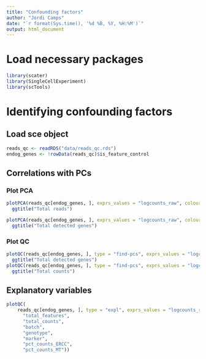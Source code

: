 ```yaml
---
title: "Confounding factors"
author: "Jordi Camps"
date: "`r format(Sys.time(), '%d %B, %Y, %H:%M')`"
output: html_document
---
```


# Load necessary packages
```r
library(scater)
library(SingleCellExperiment)
library(scTools)
```

# Identifying confounding factors
## Load sce object
```r
reads_qc <- readRDS("data/reads_qc.rds")
endog_genes <- !rowData(reads_qc)$is_feature_control
```

## Correlations with PCs
### Plot PCA
```r
plotPCA(reads_qc[endog_genes, ], exprs_values = "logcounts_raw", colour_by = "batch", size_by = "total_features") +
  ggtitle("Total reads")

plotPCA(reads_qc[endog_genes, ], exprs_values = "logcounts_raw", colour_by = "batch", size_by = "total_counts") +
  ggtitle("Total detected genes")
```
### Plot QC
```r
plotQC(reads_qc[endog_genes, ], type = "find-pcs", exprs_values = "logcounts_raw", variable = "total_features") +
  ggtitle("Total detected genes")
plotQC(reads_qc[endog_genes, ], type = "find-pcs", exprs_values = "logcounts_raw", variable = "total_counts") +
  ggtitle("Total counts")
```

## Explanatory variables
```r
plotQC(
    reads_qc[endog_genes, ], type = "expl", exprs_values = "logcounts_raw", variables = c(
      "total_features",
      "total_counts",
      "batch",
      "genotype",
      "marker",
      "pct_counts_ERCC",
      "pct_counts_MT"))
```